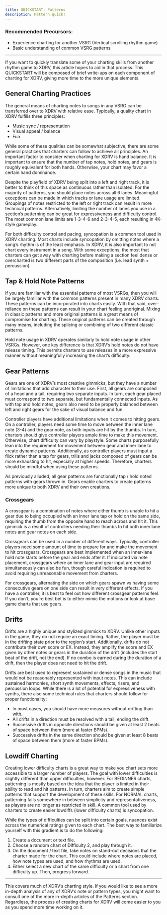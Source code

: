 ```yaml
---
title: QUICKSTART: Patterns
description: Pattern quick!
---
```


### Recommended Precursors:

- Experience charting for another VSRG (Vertical scrolling rhythm game)
- Basic understanding of common VSRG patterns

---

If you want to quickly translate some of your charting skills from another rhythm game to XDRV, this article hopes to aid in that process. This QUICKSTART will be composed of brief write-ups on each component of charting for XDRV, giving more time to the more unique elements.

## General Charting Practices

The general means of charting notes to songs in any VSRG can be transferred over to XDRV with relative ease. Typically, a quality chart in XDRV fulfills three principles:

- Music sync / representation
- Visual appeal / balance
- Fun

While some of these qualities can be somewhat subjective, there are some general practices that charters can follow to achieve all principles. An important factor to consider when charting for XDRV is hand balance. It is important to ensure that the number of tap notes, hold notes, and gears is roughly equivalent for both hands. Otherwise, your chart may favor a certain hand dominance.

Despite the playfield of XDRV being split into a left and right track, it is better to think of this space as continuous rather than isolated. For the majority of patterns, you should place notes across all 6 lanes. Meaningful exceptions can be made in which tracks or lane usage are limited. Groupings of notes restricted to the left or right track can result in more technical patterns. Alternatively, limiting the number of lanes you use in a section’s patterning can be great for expressiveness and difficulty control. The most common lane limits are 1-3-4-6 and 2-3-4-5, each resulting in 4K-style gameplay.

For both difficulty control and pacing, syncopation is a common tool used in XDRV charting. Most charts include syncopation by omitting notes where a song’s rhythm is of the least emphasis. In XDRV, it is also important to not chart every instrument in a song. With some exceptions, the most that charters can get away with charting before making a section feel dense or overcharted is two different parts of the composition (i.e. lead synth + percussion).

## Tap & Hold Note Patterns

If you are familiar with the essential patterns of most VSRGs, then you will be largely familiar with the common patterns present in many XDRV charts. These patterns can be incorporated into charts easily. With that said, over-reliance on these patterns can result in your chart feeling unoriginal. Mixing in classic patterns and more original patterns is a great means of compromise for charting. These original patterns can be created through many means, including the splicing or combining of two different classic patterns.

Hold note usage in XDRV operates similarly to hold note usage in other VSRGs. However, one key difference is that XDRV’s hold notes do not have release timing. This permits charters to use releases in a more expressive manner without meaningfully increasing the chart’s difficulty.

## Gear Patterns

Gears are one of XDRV’s most creative gimmicks, but they have a number of limitations that add character to their use. First, all gears are composed of a head and a tail, requiring two separate inputs. In turn, each gear placed must correspond to two separate, but fundamentally connected inputs. As with tap and hold notes, gears also need to be properly balanced between left and right gears for the sake of visual balance and fun.

Controller players have additional limitations when it comes to hitting gears. On a controller, players need some time to move between the inner lane note (3-4) and the gear note, as both inputs are hit by the thumbs. In turn, charters should give controller players ample time to make this movement. Otherwise, chart difficulty can vary by playstyle. Some charts purposefully lean into the requirement for movement between gear and inner lane to create dynamic patterns. Additionally, as controller players must input a flick rather than a tap for gears, trills and jacks composed of gears can be more exhausting to hit, especially at higher speeds. Therefore, charters should be mindful when using these patterns.

As previously alluded, all gear patterns are functionally tap / hold noted patterns with gears thrown in. Gears enable charters to create patterns more unique to both XDRV and their own creations.

### Crossgears

A crossgear is a combination of notes where either thumb is unable to hit a gear due to being occupied with an inner lane tap or hold on the same side, requiring the thumb from the opposite hand to reach across and hit it. This gimmick is a result of controllers needing their thumbs to hit both inner lane notes and gear notes on each side.

Crossgears can be used in a number of different ways. Typically, controller players need some amount of time to prepare for and make the movement to hit crossgears. Crossgears are best implemented when an inner-lane hold note starts before the gear and ends after it. If indicated via note placement, crossgears where an inner lane and gear input are required simultaneously can also be fun, though careful indication is required to avoid requiring unreasonable movement from charters.

For crossgears, alternating the side on which gears spawn vs having some consecutive gears on one side can result in very different effects. If you have a controller, it is best to feel out how different crossgear patterns feel. If you don’t, you’re best bet is to either mimic the motions or look at base game charts that use gears.

## Drifts

Drifts are a highly unique and stylized gimmick to XDRV. Unlike other inputs in the game, they do not require an exact timing. Rather, the player must be in the drifting state prior to the region’s start. Additionally, drifts do not contribute their own score or EX. Instead, they amplify the score and EX given by other notes or gears in the duration of the drift (includes the start beat of the drift, not the end). If no combo is earned during the duration of a drift, then the player does not need to hit the drift.

Drifts are best used to represent sustained or dense songs in the music that would not be reasonably represented with input notes. This can include sustained harmonies, short synth movements, effects, risers, and percussion loops. While there is a lot of potential for expressiveness with synths, there also some technical rules that charters should follow for proper functionality:

- In most cases, you should have more measures without drifting than with.
- All drifts in a direction must be resolved with a tail, ending the drift.
- Successive drifts in opposite directions should be given at least 2 beats of space between them (more at faster BPMs).
- Successive drifts in the same direction should be given at least 8 beats of space between them (more at faster BPMs).

## Lowdiff Charting

Creating lower difficulty charts is a great way to make you chart sets more accessible to a larger number of players. The goal with lower difficulties is slightly different than upper difficulties, however. For BEGINNER charts, patterning is mostly based on the idea that the player is limited in their ability to read and hit patterns. In turn, charters aim to create simple patterns that support the development of these skills. For NORMAL charts, patterning falls somewhere in between simplicity and representativeness, as players are no longer as restricted in skill. A common tool used by charters to create easier lowdiffs (lower difficulty charts) is syncopation.

While the types of difficulties can be split into certain goals, nuances exist across the numerical ratings given to each chart. The best way to familiarize yourself with this gradient is to do the following:

1. Create a document or text file.
2. Choose a random chart of Difficulty 2, and play through it.
3. On the document / text file, take notes on stand-out decisions that the charter made for the chart. This could include where notes are placed, how note types are used, and how rhythms are used.
4. Either select a new chart of the same difficulty or a chart from one difficulty up. Then, progress forward.

---

This covers much of XDRV’s charting style. If you would like to see a more in-depth analysis of any of XDRV’s note or pattern types, you might want to consult one of the more in-depth articles of the Patterns section. Regardless, the process of creating charts for XDRV will come easier to you as you spend more time working on it.